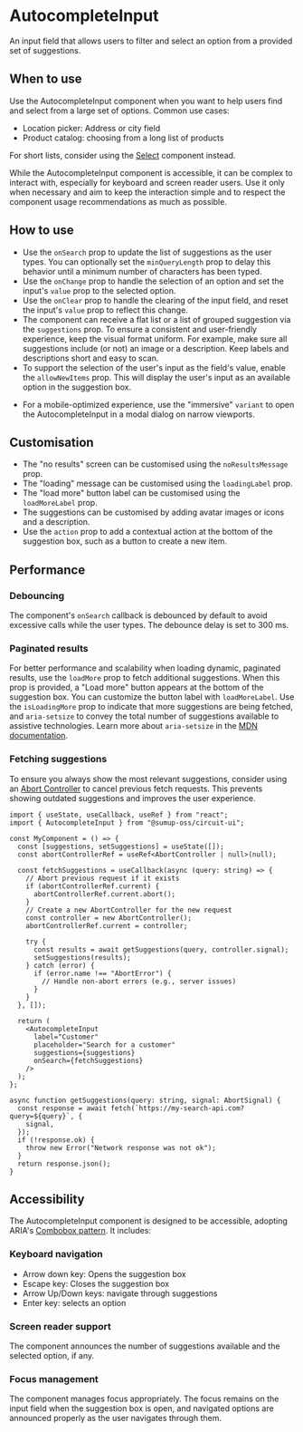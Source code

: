 
<Meta of={Stories} />

# AutocompleteInput

<Status variant="experimental" />

An input field that allows users to filter and select an option from a provided set of suggestions.

<Story of={Stories.Base} />
<Props />

## When to use

Use the AutocompleteInput component when you want to help users find and select from a large set of options. Common use cases:

- Location picker: Address or city field
- Product catalog: choosing from a long list of products

For short lists, consider using the [Select](Forms/Select/Docs) component instead.

While the AutocompleteInput component is accessible, it can be complex to interact with, especially for keyboard and screen reader users. Use it only when necessary and aim to keep the interaction simple and to respect the component usage recommendations as much as possible.

## How to use

- Use the `onSearch` prop to update the list of suggestions as the user types. You can optionally set the `minQueryLength` prop to delay this behavior until a minimum number of characters has been typed.
- Use the `onChange` prop to handle the selection of an option and set the input's `value` prop to the selected option.
- Use the `onClear` prop to handle the clearing of the input field, and reset the input's `value` prop to reflect this change.
- The component can receive a flat list or a list of grouped suggestion via the `suggestions` prop. To ensure a consistent and user-friendly experience, keep the visual format uniform. For example, make sure all suggestions include (or not) an image or a description. Keep labels and descriptions short and easy to scan.
- To support the selection of the user's input as the field's value, enable the `allowNewItems` prop. This will display the user's input as an available option in the suggestion box.

<Story of={Stories.AllowNewItems} />

- For a mobile-optimized experience, use the "immersive" `variant` to open the AutocompleteInput in a modal dialog on narrow viewports.

## Customisation

- The "no results" screen can be customised using the `noResultsMessage` prop.
- The "loading" message can be customised using the `loadingLabel` prop.
- The "load more" button label can be customised using the `loadMoreLabel` prop.
- The suggestions can be customised by adding avatar images or icons and a description.
- Use the `action` prop to add a contextual action at the bottom of the suggestion box, such as a button to create a new item.

<Story of={Stories.WithAction} />

## Performance

### Debouncing

The component's `onSearch` callback is debounced by default to avoid excessive calls while the user types. The debounce delay is set to 300 ms.

### Paginated results

For better performance and scalability when loading dynamic, paginated results, use the `loadMore` prop to fetch additional suggestions. When this prop is provided, a "Load more" button appears at the bottom of the suggestion box. You can customize the button label with `loadMoreLabel`. Use the `isLoadingMore` prop to indicate that more suggestions are being fetched, and `aria-setsize` to convey the total number of suggestions available to assistive technologies. Learn more about `aria-setsize` in the [MDN documentation](https://developer.mozilla.org/en-US/docs/Web/Accessibility/ARIA/Reference/Attributes/aria-setsize).

<Story of={Stories.LoadMore} />

### Fetching suggestions

To ensure you always show the most relevant suggestions, consider using an [Abort Controller](https://developer.mozilla.org/en-US/docs/Web/API/AbortController) to cancel previous fetch requests. This prevents showing outdated suggestions and improves the user experience.

```tsx
import { useState, useCallback, useRef } from "react";
import { AutocompleteInput } from "@sumup-oss/circuit-ui";

const MyComponent = () => {
  const [suggestions, setSuggestions] = useState([]);
  const abortControllerRef = useRef<AbortController | null>(null);

  const fetchSuggestions = useCallback(async (query: string) => {
    // Abort previous request if it exists
    if (abortControllerRef.current) {
      abortControllerRef.current.abort();
    }
    // Create a new AbortController for the new request
    const controller = new AbortController();
    abortControllerRef.current = controller;

    try {
      const results = await getSuggestions(query, controller.signal);
      setSuggestions(results);
    } catch (error) {
      if (error.name !== "AbortError") {
        // Handle non-abort errors (e.g., server issues)
      }
    }
  }, []);

  return (
    <AutocompleteInput
      label="Customer"
      placeholder="Search for a customer"
      suggestions={suggestions}
      onSearch={fetchSuggestions}
    />
  );
};

async function getSuggestions(query: string, signal: AbortSignal) {
  const response = await fetch(`https://my-search-api.com?query=${query}`, {
    signal,
  });
  if (!response.ok) {
    throw new Error("Network response was not ok");
  }
  return response.json();
}
```

## Accessibility

The AutocompleteInput component is designed to be accessible, adopting ARIA's [Combobox pattern](https://www.w3.org/WAI/ARIA/apg/patterns/combobox/). It includes:

### Keyboard navigation

- Arrow down key: Opens the suggestion box
- Escape key: Closes the suggestion box
- Arrow Up/Down keys: navigate through suggestions
- Enter key: selects an option

### Screen reader support

The component announces the number of suggestions available and the selected option, if any.

### Focus management

The component manages focus appropriately. The focus remains on the input field when the suggestion box is open, and navigated options are announced properly as the user navigates through them.
